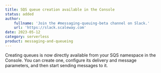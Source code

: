 ```yaml
---
title: SQS queue creation available in the Console
status: added
author:
    fullname: 'Join the #messaging-queuing-beta channel on Slack.'
    url: 'https://slack.scaleway.com'
date: 2023-05-12
category: serverless
product: messaging-and-queueing
---
```


Creating queues is now directly available from your SQS namespace in the Console. 
You can create one, configure its delivery and message parameters, and then start sending messages to it. 

